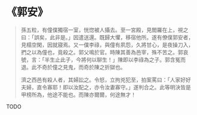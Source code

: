 # 《郭安》

> 孫五粒，有僮僕獨宿一室，恍惚被人攝去。至一宮殿，見閻羅在上，視之曰：「誤矣，此非是。」因遣送還。既歸大懼，移宿他所。遂有僚僕郭安者，見榻空閑，因就寢焉。又一僕李祿，與僮有夙怨，久將甘心，是夜操刀入，捫之以為僮也，竟殺之。郭父鳴於官。時陳其善為邑宰，殊不苦之。郭哀號，言：「半生止此子，今將何以聊生！」陳即以李祿為之子。郭含冤而退。此不奇於僮之見鬼，而奇於陳之折獄也。
>
> 濟之西邑有殺人者，其婦訟之。令怒，立拘兇犯至，拍案罵曰：「人家好好夫婦，直令寡耶！即以汝配之，亦令汝妻寡守。」遂判合之。此等明決皆是甲榜所為，他途不能也。而陳亦爾爾，何途無才！

TODO
